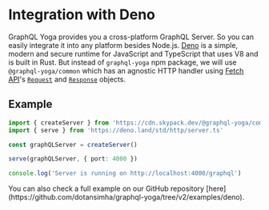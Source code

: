 

<LatestVersionNotice />

# Integration with Deno

GraphQL Yoga provides you a cross-platform GraphQL Server. So you can easily integrate it into any
platform besides Node.js. [Deno](https://deno.land) is a simple, modern and secure runtime for
JavaScript and TypeScript that uses V8 and is built in Rust. But instead of `graphql-yoga` npm
package, we will use `@graphql-yoga/common` which has an agnostic HTTP handler using
[Fetch API](https://developer.mozilla.org/en-US/docs/Web/API/Fetch_API/Using_Fetch)'s
[`Request`](https://developer.mozilla.org/en-US/docs/Web/API/Request) and
[`Response`](https://developer.mozilla.org/en-US/docs/Web/API/Response) objects.

## Example

```ts filename="deno-example.ts"
import { createServer } from 'https://cdn.skypack.dev/@graphql-yoga/common'
import { serve } from 'https://deno.land/std/http/server.ts'

const graphQLServer = createServer()

serve(graphQLServer, { port: 4000 })

console.log('Server is running on http://localhost:4000/graphql')
```

<Callout>
  You can also check a full example on our GitHub repository
  [here](https://github.com/dotansimha/graphql-yoga/tree/v2/examples/deno).
</Callout>
